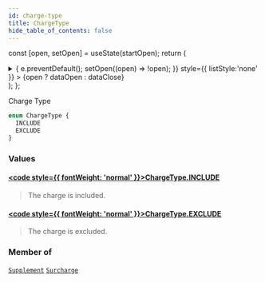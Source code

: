 ```yaml
---
id: charge-type
title: ChargeType
hide_table_of_contents: false
---
```






const [open, setOpen] = useState(startOpen);
return (
<details {...(open ? { open: true } : {})} className="details" style={{ border:'none', boxShadow:'none', background:'var(--ifm-background-color)' }}>
<summary
onClick={(e) => {
e.preventDefault();
setOpen((open) => !open);
}}
style={{ listStyle:'none' }} >
{open ? dataOpen : dataClose}
</summary>
{open && children}
</details>
);
};

Charge Type

```graphql
enum ChargeType {
  INCLUDE
  EXCLUDE
}
```

### Values

#### [<code style={{ fontWeight: 'normal' }}>ChargeType.<b>INCLUDE</b></code>](#)

> The charge is included.

#### [<code style={{ fontWeight: 'normal' }}>ChargeType.<b>EXCLUDE</b></code>](#)

> The charge is excluded.

### Member of

[`Supplement`](/api/objects/supplement) <Badge class="badge badge--secondary" text="object"/><Bullet />[`Surcharge`](/api/objects/surcharge) <Badge class="badge badge--secondary" text="object"/>
